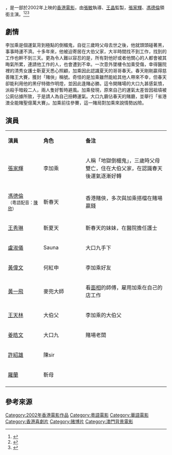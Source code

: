 {{Infobox Film
| color = #E6E6FA
| name           = 賭俠2002
| original_name  = ''{{lang|en|The Conman 2002}}''
| image          = 
| image_size     = 
| caption        = 
| director       = [[張敏_(導演)|張敏]]
| producer       = [[王晶|王晶]]
| producer_2     = [[麥敏聰|麥敏聰]]
| writer         = 王晶
| narrator       = 
| starring       = [[張家輝|張家輝]]<br>[[馮德倫|馮德倫]]<br>[[盧淑儀_(香港)|盧淑儀]]<br>[[王秀琳|王秀琳]]<br>[[黃偉文|黃偉文]]<br>[[姜皓文|姜皓文]]
| music          = [[羅堅|羅堅]] 
| cinematography = [[馮遠文|馮遠文]] 
| editing        = [[奚傑偉|奚傑偉]]  
| production_company = [[世紀創作室有限公司|世紀創作室有限公司]]
| distributor    = 風雲娛樂事業有限公司
| released       = {{HK}}：{{film date|2002|11|07}}
| runtime        = 97分鐘
| country        = {{HK}}
| language       = [[粤语|粤语]]
| budget         = 
| gross          = {{HK}}：HK$ 1,466,320
}}
{{engname|《賭俠2002》|The Conman 2002}}，是一部於2002年上映的[[香港電影|香港電影]]，由[[張敏_(導演)|張敏]]執導、[[王晶|王晶]]監製，[[張家輝|張家輝]]、[[馮德倫|馮德倫]]領銜主演。<ref>{{cite web|title=賭俠2002|url=http://app2.atmovies.com.tw/film/fchk69804061/|website=開眼電影網|access-date=2020-09-16|archive-date=2020-09-16|archive-url=https://web.archive.org/web/20200916211828/http://app2.atmovies.com.tw/film/fchk69804061/|dead-url=no}}</ref><ref>{{cite web|title=賭俠2002|url=https://m.douban.com/movie/subject/2003156/?from=subject-page|website=豆瓣電影|access-date=2020-09-16|archive-date=2020-09-16|archive-url=https://web.archive.org/web/20200916220544/https://m.douban.com/movie/subject/2003156/?from=subject-page|dead-url=no}}</ref><ref>{{cite web|title=賭俠2002|url=https://www.itsfun.com.tw/賭俠2002/wiki-4465006-2582975|website=華人百科|access-date=2021-05-18|archive-date=2021-01-20|archive-url=https://web.archive.org/web/20210120184748/https://www.itsfun.com.tw/%E8%B3%AD%E4%BF%A02002/wiki-4465006-2582975|dead-url=no}}</ref>

==劇情==
李加乘是個運氣背到極點的倒楣鬼，自從三歲時父母去世之後，他就頭頭碰著黑，事事時運不濟。十多年來，他被迫寄居在大伯父家，大半時間找不到工作，找到的工作也幹不到三天。更為令人難以容忍的是，所有對他好或者他關心的人都會被其晦氣所累，連請他工作的人，也會遭到不幸。一次意外墜樓令加乘受傷，幸得醫院裡的清秀女護士靳夏天悉心照顧，加乘因此認識夏天的哥哥春天。春天剛剛贏得慈善賭王大賽，獲封「賭俠」稱號。奇怪的是加乘雖然能給其他人帶來不幸，但春天卻能利用他的黑仔特徵作明燈，並因此逢賭必勝。這令開賭場的大口九甚感氣憤，派殺手暗殺二人，兩人隻好暫時避風。加乘發現，原來自己的運氣太差皆因祖墳被公廁佔據所致，于是請人為自己扭轉運氣。大口九霸佔春天的賭廳，並舉行「省港澳全能賭聖億萬大賽」。加乘前往參賽，這一賭局對加乘來說情勢凶險。

==演員==
{|class="wikitable" width="57%"
|- style="background:cornflowerblue; color:white" align=center
|style="width:2%"|'''演員'''||style="width:2%"|'''角色'''||style="width:6%"|'''备注'''
|-
| [[張家輝|張家輝]] || 李加乘 || 人稱「地獄倒楣鬼」，三歲時父母雙亡，住在大伯父家，在認識春天後運氣逐漸好轉
|-
| [[馮德倫|馮德倫]]<br><small>（粵語配音：[[陳欣_(配音員)|陳欣]]）|| 靳春天 || 香港賭俠，多次與加乘搭檔在賭場贏錢
|-
| [[王秀琳|王秀琳]] || 靳夏天 || 靳春天的妹妹，在醫院擔任護士
|-
| [[盧淑儀_(加拿大)|盧淑儀]] || Sauna || 大口九手下
|-
| [[黃偉文|黃偉文]] || 何紅申 || 李加乘好友
|-
| [[黃一飛|黃一飛]] || 麥兜大師 || 看[[面相學|面相]]的師傅，雇用加乘在自己的店工作
|-
| [[王天林|王天林]] || 大伯父 || 李加乘的大伯父
|-
| [[姜皓文|姜皓文]] || 大口九 || 賭場老闆
|-
| [[許紹雄|許紹雄]] || 陳sir || 
|-
| [[羅蘭_(香港)|羅蘭]] || 靳母 || 
|-
|}

==參考來源==
{{reflist}}
{{張家輝}}
{{香港賭博電影}}
[[Category:2002年香港電影作品|Category:2002年香港電影作品]]
[[Category:粵語電影|Category:粵語電影]]
[[Category:華語電影|Category:華語電影]]
[[Category:香港喜劇片|Category:香港喜劇片]]
[[Category:赌博片|Category:赌博片]]
[[Category:澳門背景電影|Category:澳門背景電影]]